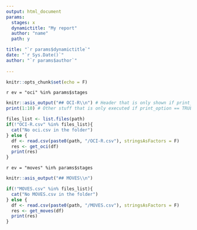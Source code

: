 ```yaml
---
output: html_document
params:
  stages: x
  dynamictitle: "My report"
  author: "name"
  path: y

title: "`r params$dynamictitle`"
date: "`r Sys.Date()`"
author: "`r params$author`"
  
---
```


```r
knitr::opts_chunk$set(echo = F)
```


`r ev = "oci" %in% params$stages`
```r
knitr::asis_output("## OCI-R\\n") # Header that is only shown if print_option == TRUE
print(1:10) # Other stuff that is only executed if print_option == TRUE
```

```r
files_list <- list.files(path)
if(!"OCI-R.csv" %in% files_list){
  cat("No oci.csv in the folder")
} else {
  df <- read.csv(paste0(path, "/OCI-R.csv"), stringsAsFactors = F)
  res <- get_oci(df)
  print(res)
}
```




`r ev = "moves" %in% params$stages`
```r
knitr::asis_output("## MOVES\\n")
```

```r
if(!"MOVES.csv" %in% files_list){
  cat("No MOVES.csv in the folder")
} else {
  df <- read.csv(paste0(path, "/MOVES.csv"), stringsAsFactors = F)
  res <- get_moves(df)
  print(res)
}
```

